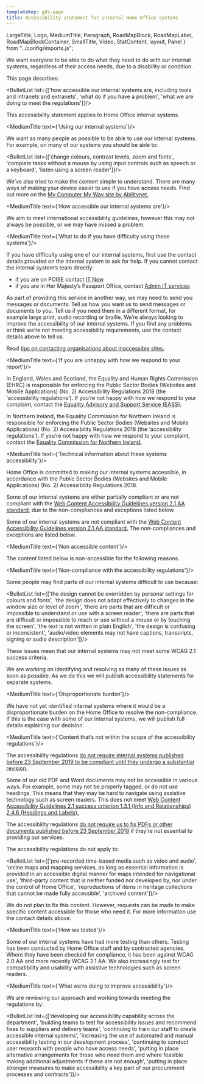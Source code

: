 ```yaml
---
templateKey: gds-page
title: Accessibility statement for internal Home Office systems
---
```

LargeTitle, Logo, MediumTitle, Paragraph, RoadMapBlock, RoadMapLabel, RoadMapBlockContainer, SmallTitle, Video, StatContent, layout, Panel } from "../config/imports.js";


We want everyone to be able to do what they need to do with our internal systems, regardless of their access needs, due to a disability or condition.

This page describes:

<BulletList list={['how accessible our internal systems are, including tools and intranets and extranets', 'what do if you have a problem', 'what we are doing to meet the regulations']}/>

This accessibility statement applies to Home Office internal systems.

<MediumTitle text={'Using our internal systems'}/>

We want as many people as possible to be able to use our internal systems. For example, on many of our systems you should be able to:

<BulletList list={['change colours, contrast levels, zoom and fonts', 'complete tasks without a mouse by using input controls such as speech or a keyboard', 'listen using a screen reader']}/>

We’ve also tried to make the content simple to understand.
   There are many ways of making your device easier to use if you have access needs. Find out more on the <a class="govuk-link" href="https://mcmw.abilitynet.org.uk/" target="_blank" rel="noreferrer">My Computer My Way site by Abilitynet.</a>

<MediumTitle text={'How accessible our internal systems are'}/>

We aim to meet international accessibility guidelines, however this may not always be possible, or we may have missed a problem.

<MediumTitle text={'What to do if you have difficulty using these systems'}/>

If you have difficulty using one of our internal systems, first use the contact details provided on the internal system to ask for help. If you cannot contact the internal system’s team directly:

<ul class="govuk-list govuk-list--bullet">
  <li>if you are on POISE contact <a class="govuk-link" href="https://horizon.fcos.gsi.gov.uk/section/it-services" target="_blank" rel="noreferrer">IT Now</a></li>
  <li>if you are in Her Majesty’s Passport Office, contact <a class="govuk-link" href="https://horizon.fcos.gsi.gov.uk/section/it-services/her-majestys-passport-office-admin-it-services" target="_blank" rel="noreferrer">Admin IT services</a></li>
</ul>

As part of providing this service in another way, we may need to send you messages or documents. Tell us how you want us to send messages or documents to you. Tell us if you need them in a different format, for example large print, audio recording or braille. We’re always looking to improve the accessibility of our internal systems. If you find any problems or think we’re not meeting accessibility requirements, use the contact details above to tell us.


Read <a href="https://www.w3.org/WAI/teach-advocate/contact-inaccessible-websites/" class="govuk-link" target="_blank" rel="noreferrer">tips on contacting organisations about inaccessible sites.</a>

<MediumTitle text={'If you are unhappy with how we respond to your report'}/>

In England, Wales and Scotland, the Equality and Human Rights Commission (EHRC) is responsible for enforcing the Public Sector Bodies (Websites and Mobile Applications) (No. 2) Accessibility Regulations 2018 (the ‘accessibility regulations’). If you’re not happy with how we respond to your complaint, contact the <a href="https://www.equalityadvisoryservice.com/" class="govuk-link" target="_blank" rel="noreferrer">Equality Advisory and Support Service (EASS).</a>

In Northern Ireland, the Equality Commission for Northern Ireland is responsible for enforcing the Public Sector Bodies (Websites and Mobile Applications) (No. 2) Accessibility Regulations 2018 (the ‘accessibility regulations’). If you’re not happy with how we respond to your complaint, contact the <a href="https://www.equalityni.org/help" class="govuk-link" target="_blank">Equality Commission for Northern Ireland.</a>

<MediumTitle text={'Technical information about these systems accessibility'}/>

Home Office is committed to making our internal systems accessible, in accordance with the Public Sector Bodies (Websites and Mobile Applications) (No. 2) Accessibility Regulations 2018.

Some of our internal systems are either partially compliant or are not compliant with the <a href="https://www.w3.org/TR/WCAG21/" class="govuk-link" target="_blank" rel="noreferrer">Web Content Accessibility Guidelines version 2.1 AA standard,</a> due to the non-compliances and exceptions listed below.

Some of our internal systems are not compliant with the <a href="https://www.w3.org/TR/WCAG21/" class="govuk-link" target="_blank">Web Content Accessibility Guidelines version 2.1 AA standard.</a> The non-compliances and exceptions are listed below.

<MediumTitle text={'Non accessible content'}/>

The content listed below is non-accessible for the following reasons.

<MediumTitle text={'Non-compliance with the accessibility regulations'}/>

Some people may find parts of our internal systems difficult to use because:

<BulletList list={['the design cannot be overridden by personal settings for colours and fonts', 'the design does not adapt effectively to changes in the window size or level of zoom', 'there are parts that are difficult or impossible to understand or use with a screen reader', 'there are parts that are difficult or impossible to reach or use without a mouse or by touching the screen', 'the text is not written in plain English', 'the design is confusing or inconsistent', 'audio/video elements may not have captions, transcripts, signing or audio description']}/>

These issues mean that our internal systems may not meet some WCAG 2.1 success criteria.

We are working on identifying and resolving as many of these issues as soon as possible. As we do this we will publish accessibility statements for separate systems.

<MediumTitle text={'Disproportionate burden'}/>

We have not yet identified internal systems where it would be a disproportionate burden on the Home Office to resolve the non-compliance. If this is the case with some of our internal systems, we will publish full details explaining our decision.

<MediumTitle text={'Content that’s not within the scope of the accessibility regulations'}/>

The accessibility regulations <a class="govuk-link" href="http://www.legislation.gov.uk/uksi/2018/952/regulation/4/made" target="_blank" rel="noreferrer">do not require internal systems published before 23 September 2019 to be compliant until they undergo a substantial revision.</a>

Some of our old PDF and Word documents may not be accessible in various ways.
For example, some may not be properly tagged, or do not use headings. This means that they may be hard to navigate using assistive technology such as screen readers. This does not meet <a class="govuk-link" href="https://www.w3.org/TR/2008/REC-WCAG20-20081211/#navigation-mechanisms" target="_blank" rel="noreferrer">Web Content Accessibility Guidelines 2.1 success criterion 1.3.1 (Info and Relationships) 2.4.6 (Headings and Labels).</a>

The accessibility regulations <a class="govuk-link" href="http://www.legislation.gov.uk/uksi/2018/952/regulation/4/made" target="_blank" rel="noreferrer">do not require us to fix PDFs or other documents published before 23 September 2018</a> if they’re not essential to providing our services.

The accessibility regulations do not apply to:

<BulletList list={['pre-recorded time-based media such as video and audio', 'online maps and mapping services, as long as essential information is provided in an accessible digital manner for maps intended for navigational use', 'third-party content that is neither funded nor developed by, nor under the control of Home Office', 'reproductions of items in heritage collections that cannot be made fully accessible', 'archived content']}/>

We do not plan to fix this content. However, requests can be made to make specific content accessible for those who need it. For more information use the contact details above.

<MediumTitle text={'How we tested'}/>

Some of our internal systems have had more testing than others. Testing has been conducted by Home Office staff and by contracted agencies. Where they have been checked for compliance, it has been against WCAG 2.0 AA and more recently WCAG 2.1 AA. We also increasingly test for compatibility and usability with assistive technologies such as screen readers.

<MediumTitle text={'What we’re doing to improve accessibility'}/>

We are reviewing our approach and working towards meeting the regulations by:

<BulletList list={['developing our accessibility capability across the department', 'building teams to test for accessibility issues and recommend fixes to suppliers and delivery teams', 'continuing to train our staff to create accessible internal systems', 'increasing the use of automated and manual accessibility testing in our development process', 'continuing to conduct user research with people who have access needs', 'putting in place alternative arrangements for those who need them and where feasible making additional adjustments if these are not enough', 'putting in place stronger measures to make accessibility a key part of our procurement processes and contracts']}/>